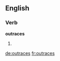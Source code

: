 ==English==

===Verb===
'''outraces'''

# {{third-person singular of|[[outrace]]}}

[[de:outraces]]
[[fr:outraces]]